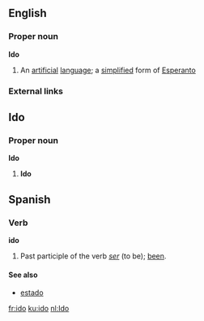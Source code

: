 ==English==
===Proper noun===
{{wikipedia}}
'''Ido'''
#An [[artificial]] [[language]]; a [[simplified]] form of [[Esperanto]]
===External links===
{{interwiktionary|code=nl}}



==Ido==
===Proper noun===
'''Ido'''
# '''Ido'''
==Spanish==
===Verb===
'''ido'''
# Past participle of the verb ''[[ser]]'' (to be); [[been]].
====See also====
*[[estado]]

[[fr:ido]]
[[ku:ido]]
[[nl:Ido]]